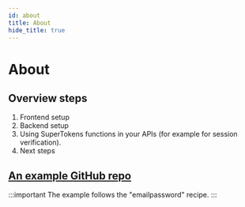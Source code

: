 ```yaml
---
id: about
title: About
hide_title: true
---
```


<!-- COPY SECTION -->
<!-- ./thirdpartyemailpassword/serverless/with-aws-lambda/about.mdx -->
<!-- 1 -->

# About

## Overview steps

1. Frontend setup
2. Backend setup
3. Using SuperTokens functions in your APIs (for example for session verification).
4. Next steps

## [An example GitHub repo](https://github.com/supertokens/supertokens-node/tree/master/examples/aws/with-emailpassword) 

<!-- END COPY SECTION -->

:::important
The example follows the "emailpassword" recipe.
:::
